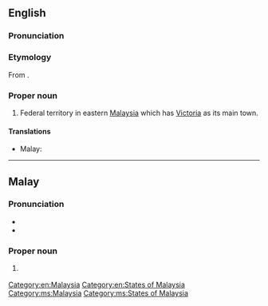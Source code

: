 ==English==
{{wikipedia}}

===Pronunciation===
{{rfp|en|}}

===Etymology===
From {{bor|en|ms|Labuan}}.

===Proper noun===
{{en-proper noun}}

# Federal territory in eastern [[Malaysia]] which has [[Victoria]] as its main town.

====Translations====
{{trans-top|Federal territory in Malaysia}}
* Malay: {{t|ms|Labuan}}
{{trans-mid}}
{{trans-bottom}}

[[Category:en:Malaysia]]
[[Category:en:States of Malaysia]]

----

==Malay==
{{wikipedia|lang=ms}}

===Pronunciation===
* {{IPA|ms|/labuan/}}
* {{rhymes|ms|uan|wan|an}}

===Proper noun===
{{head|ms|proper noun}}

# {{l|en|Labuan}} {{qualifier|Federal territory in Malaysia}}

[[Category:ms:Malaysia]]
[[Category:ms:States of Malaysia]]